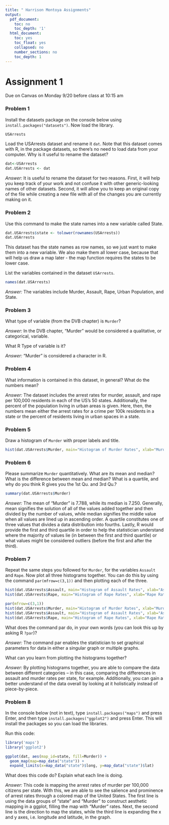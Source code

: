 ```yaml
---
title: " Harrison Montoya Assignments"
output:
  pdf_document:
    toc: no
    toc_depth: '1'
  html_document:
    toc: yes
    toc_float: yes
    collapsed: no
    number_sections: no
    toc_depth: 1
---
```


# Assignment 1

Due on Canvas on Monday 9/20 before class at 10:15 am

### Problem 1 

Install the datasets package on the console below using `install.packages("datasets")`. Now load the library.

```r
USArrests
```

Load the USArrests dataset and rename it `dat`. Note that this dataset comes with R, in the package datasets, so there's no need to load data from your computer. Why is it useful to rename the dataset?

```r
dat<-USArrests
dat.USArrests <- dat
```

*Answer:* It is useful to rename the dataset for two reasons. First, it will help you keep track of your work and not confuse it with other generic-looking names of other datasets. Second, it will allow you to keep an original copy of the file while creating a new file with all of the changes you are currently making on it. 

### Problem 2

Use this command to make the state names into a new variable called State. 

```r
dat.USArrests$state <- tolower(rownames(USArrests))
dat.USArrests
```

This dataset has the state names as row names, so we just want to make them into a new variable. We also make them all lower case, because that will help us draw a map later - the map function requires the states to be lower case.


List the variables contained in the dataset `USArrests`.

```r
names(dat.USArrests)
```

*Answer:* The variables include Murder, Assault, Rape, Urban Population, and State. 

### Problem 3 

What type of variable (from the DVB chapter) is `Murder`? 

*Answer:*  In the DVB chapter, "Murder" would be considered a qualitative, or categorical, variable.

What R Type of variable is it?

*Answer:* "Murder" is considered a character in R.


### Problem 4

What information is contained in this dataset, in general? What do the numbers mean? 

*Answer:*  The dataset includes the arrest rates for murder, assault, and rape per 100,000 residents in each of the US's 50 states. Additionally, the percent of the population living in urban areas is given. Here, then, the numbers mean either the arrest rates for a crime per 100k residents in a state or the percent of residents living in urban spaces in a state.

### Problem 5

Draw a histogram of `Murder` with proper labels and title.

```r
hist(dat.USArrests$Murder, main="Histogram of Murder Rates", xlab="Murder Rates per State", ylab="Frequency")

```

### Problem 6

Please summarize `Murder` quantitatively. What are its mean and median? What is the difference between mean and median? What is a quartile, and why do you think R gives you the 1st Qu. and 3rd Qu.?

```r
summary(dat.USArrests$Murder)
```

*Answer:* The mean of "Murder" is 7.788, while its median is 7.250. Generally, mean signifies the solution of all of the values added together and then divided by the number of values, while median signifies the middle value when all values are lined up in ascending order. A quartile constitutes one of three values that divides a data distribution into fourths. Lastly, R would provide the first and third quartile in order to help the statistician understand where the majority of values lie (in between the first and third quartile) or what values might be considered outliers (before the first and after the third).

### Problem 7

Repeat the same steps you followed for `Murder`, for the variables `Assault` and `Rape`. Now plot all three histograms together. You can do this by using the command `par(mfrow=c(3,1))` and then plotting each of the three. 

```r
hist(dat.USArrests$Assault, main="Histogram of Assault Rates", xlab="Assault Rates per State", ylab="Frequency")
hist(dat.USArrests$Rape, main="Histogram of Rape Rates", xlab="Rape Rates per State", ylab="Frequency")
```
```r
par(mfrow=c(3,1))
hist(dat.USArrests$Murder, main="Histogram of Murder Rates", xlab="Murder Rates per State", ylab="Frequency")
hist(dat.USArrests$Assault, main="Histogram of Assault Rates", xlab="Assault Rates per State", ylab="Frequency")
hist(dat.USArrests$Rape, main="Histogram of Rape Rates", xlab="Rape Rates per State", ylab="Frequency")
```

What does the command par do, in your own words (you can look this up by asking R `?par`)?

*Answer:* The command par enables the statistician to set graphical parameters for data in either a singular graph or multiple graphs. 

What can you learn from plotting the histograms together?

*Answer:* By plotting histograms together, you are able to compare the data between different categories -- in this case, comparing the differences in assault and murder rates per state, for example. Additionally, you can gain a better understand of the data overall by looking at it holistically instead of piece-by-piece. 
  
### Problem 8

In the console below (not in text), type `install.packages("maps")` and press Enter, and then type `install.packages("ggplot2")` and press Enter. This will install the packages so you can load the libraries.

Run this code:

```r
library('maps') 
library('ggplot2') 

ggplot(dat, aes(map_id=state, fill=Murder)) + 
  geom_map(map=map_data("state")) + 
  expand_limits(x=map_data("state")$long, y=map_data("state")$lat)
```

What does this code do? Explain what each line is doing.

*Answer:* This code is mapping the arrest rates of murder per 100,000 citizens per state. With this, we are able to see the salience and prominence of arrest rates through a colored map of the United States. The first line is using the data groups of "state" and "Murder" to construct aesthetic mapping in a ggplot, filling the map with "Murder" rates. Next, the second line is the direction to map the states, while the third line is expanding the x and y axes, i.e. longitude and latitude, in the graph. 


